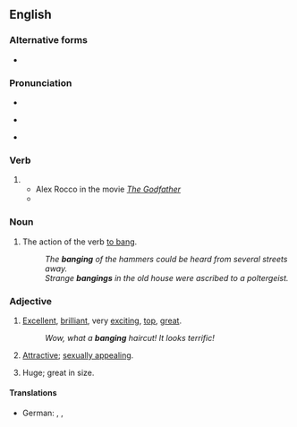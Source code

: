 ==English==

===Alternative forms===
* {{l|en|bangin'}} {{qualifier|slang}}

===Pronunciation===
* {{audio|en|en-us-banging.ogg|Audio (US)}}
* {{a|US|UK}} {{IPA|en|/ˈbæŋ.ɪŋ/}}
* {{rhymes|en|æŋɪŋ}}

===Verb===
{{head|en|verb form}}

# {{present participle of|en|bang|nocat=1}}
#* Alex Rocco in the movie ''[[w:The Godfather|The Godfather]]''
#* {{quote|en|He was '''[[banging]]''' [[waitress|cocktail waitresses]] two at a time!}}

===Noun===
{{en-noun|~}}

# The action of the verb [[bang|to bang]].
#: ''The '''banging''' of the hammers could be heard from several streets away.''
#: ''Strange '''bangings''' in the old house were ascribed to a poltergeist.''

===Adjective===
{{head|en|adjective}}

# {{lb|en|slang}} [[excellent|Excellent]], [[brilliant]], very [[exciting]], [[top]], [[great]].
#: ''Wow, what a '''banging''' haircut! It looks terrific!''
# {{lb|en|slang}} [[attractive|Attractive]]; [[sex appeal|sexually appealing]].
# {{lb|en|colloquial|dated}} Huge; great in size.
#: {{rfquotek|en|Forby}}

====Translations====
{{trans-top|excellent}}
* German: {{t+|de|toll}}, {{t+|de|stark}}, {{t+|de|großartig}}
{{trans-mid}}
{{trans-bottom}}

{{Webster 1913}}